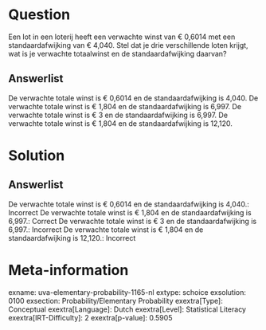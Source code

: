 Question
========

Een lot in een loterij heeft een verwachte winst van € 0,6014 met een
standaardafwijking van € 4,040. Stel dat je drie verschillende loten
krijgt, wat is je verwachte totaalwinst en de standaardafwijking
daarvan?

Answerlist
----------

De verwachte totale winst is € 0,6014 en de standaardafwijking is 4,040.
De verwachte totale winst is € 1,804 en de standaardafwijking is 6,997.
De verwachte totale winst is € 3 en de standaardafwijking is 6,997.
De verwachte totale winst is € 1,804 en de standaardafwijking is 12,120.

Solution
========

Answerlist
----------

De verwachte totale winst is € 0,6014 en de standaardafwijking is 4,040.: Incorrect
De verwachte totale winst is € 1,804 en de standaardafwijking is 6,997.: Correct
De verwachte totale winst is € 3 en de standaardafwijking is 6,997.: Incorrect
De verwachte totale winst is € 1,804 en de standaardafwijking is 12,120.: Incorrect

Meta-information
================
exname: uva-elementary-probability-1165-nl
extype: schoice
exsolution: 0100
exsection: Probability/Elementary Probability 
exextra[Type]: Conceptual
exextra[Language]: Dutch
exextra[Level]: Statistical Literacy
exextra[IRT-Difficulty]: 2
exextra[p-value]: 0.5905
